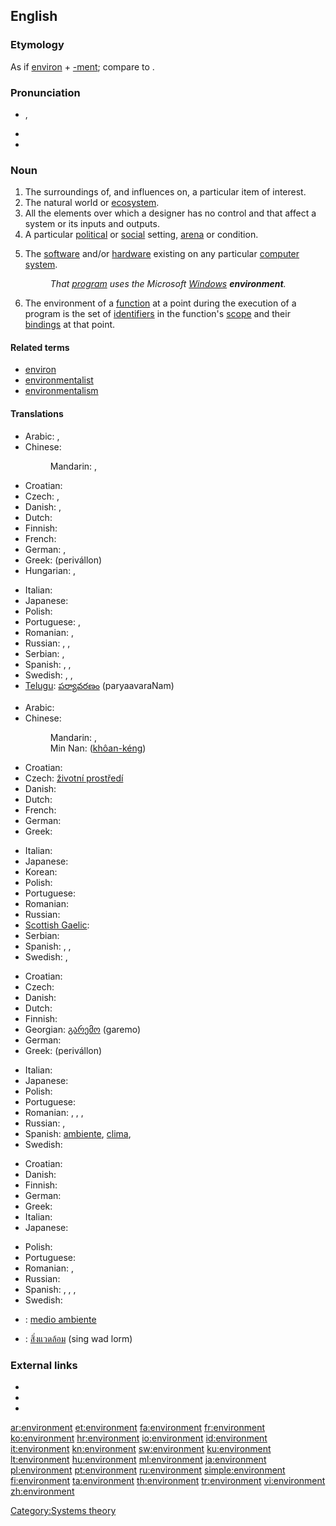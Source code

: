 {{also|Environment}}
==English==
{{wikipedia|dab=environment}}

===Etymology===
As if [[environ]] + [[-ment]]; compare to {{etyl|fr|-}} {{term|environnement}}<!-- Webster 1913-->. <!-- Century 1911: From French "environnement"; M-W online: nothing; Encarta: nothing.-->

===Pronunciation===
* {{IPA|/ɪnˈvaɪɹə(n)mɨnt/|/ɪnˈvaɪɚ(n)mɨnt/}}, {{SAMPA|/In"vaIr@(n)mInt/|/In"vaI@`(n)mInt/}}
* {{audio|En-us-environment.ogg|Audio (US)}}
* {{audio|En-uk-environment.ogg|Audio (UK)}}

===Noun===
{{en-noun}}

# The surroundings of, and influences on, a particular item of interest.
# The natural world or [[ecosystem]].
# All the elements over which a designer has no control and that affect a system or its inputs and outputs.
# A particular [[political]] or [[social]] setting, [[arena]] or condition.
# {{context|computing}} The [[software]] and/or [[hardware]] existing on any particular [[computer]] [[system]].
#: ''That [[program]] uses the Microsoft [[Windows]] '''environment'''.''
# {{programming}} The environment of a [[function]] at a point during the execution of a program is the set of [[identifiers]] in the function's [[scope]] and their [[bindings]] at that point.

====Related terms====
* [[environ]]
* [[environmentalist]]
* [[environmentalism]]

====Translations====
{{trans-top|area around something}}
* Arabic: {{t|ar|بيئة|f|tr=bii'a}},  {{t+|ar|محيط|m|tr=muHiiT}}
* Chinese:
*: Mandarin: {{t-|cmn|環境|sc=Hani}},  {{t-|cmn|环境|tr=huánjìng|sc=Hani}}
* Croatian: {{t+|hr|okruženje|n}}
* Czech: {{t+|cs|prostředí|n}}, {{t-|cs|okolí|n}}
* Danish: {{t-|da|miljø|n}}, {{t-|da|omgivelser|c|p}}
* Dutch: {{t+|nl|omgeving|c}}
* Finnish: {{t+|fi|ympäristö}}
* French: {{t+|fr|environnement|m}}
* German: {{t+|de|Umgebung}}, {{t+|de|Umwelt}}
* Greek: {{t+|el|περιβάλλον|n}} (perivállon)
* Hungarian: {{t+|hu|környezet}}, {{t+|hu|környék}}
{{trans-mid}}
* Italian: {{t+|it|ambiente|m}}
* Japanese: {{t+|ja|環境|tr=かんきょう, kankyō}}
* Polish: {{t+|pl|środowisko|n}}
* Portuguese: {{t+|pt|meio|m}}, {{t+|pt|ambiente|m}}
* Romanian: {{t+|ro|mediu|n}}, {{t-|ro|ambient|n}}
* Russian: {{t+|ru|среда|f|tr=sredá}},  {{t|ru|окружающая среда|f|tr=okružájuščaja sredá}},  {{t|ru|окружение|n|tr=okružénije}}
* Serbian: {{t-|sr|okolina|f}}, {{t-|sr|okruženje|n}}
* Spanish: {{t+|es|ambiente}}, {{t+|es|medio}}, {{t+|es|entorno}}
* Swedish: {{t+|sv|miljö}}, {{t+|sv|natur}},  {{t|sv|omgivning|c}}
* [[Telugu]]: [[పర్యావరణం]] (paryaavaraNam)
{{trans-bottom}}

{{trans-top|natural world or ecosystem}}
* Arabic: {{t|ar|بيئة|f|tr=bii'a}}
* Chinese:
*: Mandarin: {{t-|cmn|環境|sc=Hani}},  {{t-|cmn|环境|tr=huánjìng|sc=Hani}}
*: Min Nan: {{zh-ts|環境|环境}} ([[khôan-kéng]])
* Croatian: {{t-|hr|ekosustav|m}}
* Czech: [[životní prostředí]] {{n}}
* Danish: {{t-|da|miljø|n}}
* Dutch: {{t+|nl|milieu|n}}
* French: {{t+|fr|environnement|m}}
* German: {{t+|de|Umwelt|f}}
* Greek: {{t+|el|περιβάλλον|n|tr=periválon}}
{{trans-mid}}
* Italian: {{t+|it|ambiente|m}}
* Japanese: {{t+|ja|環境|tr=かんきょう, kankyō}}
* Korean: {{t-|ko|환경|sc=Hang}}
* Polish: {{t-|pl|ekosystem|m}}
* Portuguese: {{t|pt|meio ambiente|m}}
* Romanian: {{t+|ro|ecosistem|n}}
* Russian: {{t|ru|окружающая среда|f|tr=okružájuščaja sredá}}
* [[Scottish Gaelic]]: {{t|gd|àrainneachd|f}}
* Serbian: {{t-|sr|okolina|f}}
* Spanish: {{t+|es|medio ambiente}}, {{t+|es|naturaleza}}, {{t+|es|ecosistema}}
* Swedish: {{t+|sv|miljö|c}},  {{t+|sv|ekosystem|n}}
{{trans-bottom}}

{{trans-top|political or social setting, arena or condition}}
* Croatian: {{t+|hr|okruženje|n}}
* Czech: {{t+|cs|prostředí|n}}
* Danish: {{t-|da|miljø|n}}
* Dutch: {{t+|nl|milieu}}
* Finnish: {{t+|fi|ympäristö}}
* Georgian: [[გარემო]] (garemo)
* German: {{t+|de|Umfeld}}
* Greek: {{t+|el|περιβάλλον|n}} (perivállon)
{{trans-mid}}
* Italian: {{t+|it|ambiente|m}}
* Japanese: {{t+|ja|環境|tr=かんきょう, kankyō}}
* Polish: {{t+|pl|środowisko|n}}
* Portuguese: {{t+|pt|ambiente|m}}
* Romanian: {{t-|ro|ambient}}, {{t+|ro|mediu|n}}, {{t-|ro|climat|n}}, {{t-|ro|clima|f}}
* Russian: {{t+|ru|среда|f|tr=sredá}}, {{t|ru|окружение|n|tr=okružénije}}
* Spanish: [[ambiente]], [[clima]],
* Swedish: {{t+|sv|miljö}}
{{trans-bottom}}

{{trans-top|software or hardware on a computer}}
* Croatian: {{t-|hr|okolina|f}}
* Danish: {{t-|da|miljø|n}}
* Finnish: {{t+|fi|ympäristö}}
* German: {{t+|de|Umgebung|f}}
* Greek: {{t+|el|περιβάλλον|n|tr=periválon}}
* Italian: {{t+|it|ambiente|m}}
* Japanese: {{t+|ja|環境|tr=かんきょう, kankyō}}
{{trans-mid}}
* Polish: {{t+|pl|środowisko|n}}
* Portuguese: {{t+|pt|ambiente|m}}
* Romanian: {{t+|ro|mediu|n}},{{t+|ro|sistem de operare|n}}
* Russian: {{t+|ru|конфигурация|f|tr=konfigurácija}}
* Spanish: {{t+|es|sistema operativo}}, {{t+|es|programa}}, {{t+|es|medio}},  {{t+|es|entorno|m}}
* Swedish: {{t+|sv|miljö}}
{{trans-bottom}}

{{checktrans-top}}
{{checktrans-mid}}
* {{ttbc|Spanish}}: [[medio ambiente]]
* {{ttbc|Thai}}: [[สิ่งแวดล้อม]] (sing wad lorm)
{{checktrans-bottom}}

===External links===
* {{R:Webster 1913}}
* {{R:Century 1911}}
* {{R:OneLook}}

[[Category:Systems theory]]

[[ar:environment]]
[[et:environment]]
[[fa:environment]]
[[fr:environment]]
[[ko:environment]]
[[hr:environment]]
[[io:environment]]
[[id:environment]]
[[it:environment]]
[[kn:environment]]
[[sw:environment]]
[[ku:environment]]
[[lt:environment]]
[[hu:environment]]
[[ml:environment]]
[[ja:environment]]
[[pl:environment]]
[[pt:environment]]
[[ru:environment]]
[[simple:environment]]
[[fi:environment]]
[[ta:environment]]
[[th:environment]]
[[tr:environment]]
[[vi:environment]]
[[zh:environment]]